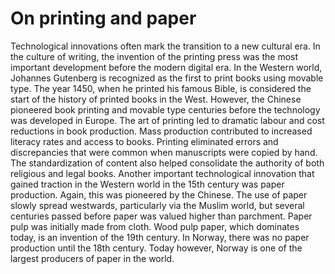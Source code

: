 
# On printing and paper

Technological innovations often mark the transition to a new cultural era. In the culture of writing, the invention of the printing press was the most important development before the modern digital era. In the Western world, Johannes Gutenberg is recognized as the first to print books using movable type. The year 1450, when he printed his famous Bible, is considered the start of the history of printed books in the West. However, the Chinese pioneered book printing and movable type centuries before the technology was developed in Europe. The art of printing led to dramatic labour and cost reductions in book production. Mass production contributed to increased literacy rates and access to books. Printing eliminated errors and discrepancies that were common when manuscripts were copied by hand. The standardization of content also helped consolidate the authority of both religious and legal books. Another important technological innovation that gained traction in the Western world in the 15th century was paper production. Again, this was pioneered by the Chinese. The use of paper slowly spread westwards, particularly via the Muslim world, but several centuries passed before paper was valued higher than parchment. Paper pulp was initially made from cloth. Wood pulp paper, which dominates today, is an invention of the 19th century. In Norway, there was no paper production until the 18th century. Today however, Norway is one of the largest producers of paper in the world.

<Work id="ubb-diplom-0214" />
